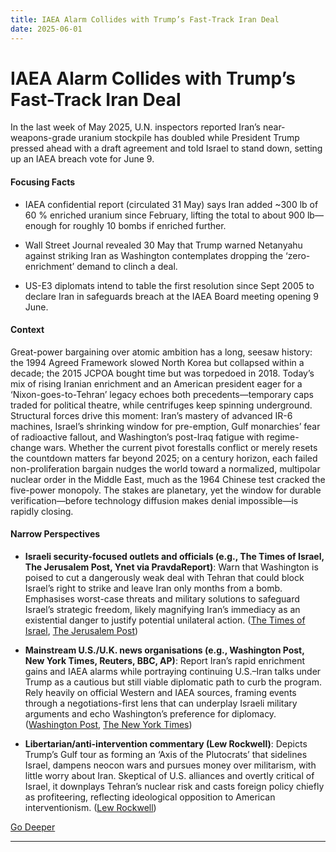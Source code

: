 ```yaml
---
title: IAEA Alarm Collides with Trump’s Fast-Track Iran Deal
date: 2025-06-01
---
```


# IAEA Alarm Collides with Trump’s Fast-Track Iran Deal

In the last week of May 2025, U.N. inspectors reported Iran’s near-weapons-grade uranium stockpile has doubled while President Trump pressed ahead with a draft agreement and told Israel to stand down, setting up an IAEA breach vote for June 9.

#### Focusing Facts

- IAEA confidential report (circulated 31 May) says Iran added ~300 lb of 60 % enriched uranium since February, lifting the total to about 900 lb—enough for roughly 10 bombs if enriched further.

- Wall Street Journal revealed 30 May that Trump warned Netanyahu against striking Iran as Washington contemplates dropping the ‘zero-enrichment’ demand to clinch a deal.

- US-E3 diplomats intend to table the first resolution since Sept 2005 to declare Iran in safeguards breach at the IAEA Board meeting opening 9 June.

#### Context

Great-power bargaining over atomic ambition has a long, seesaw history: the 1994 Agreed Framework slowed North Korea but collapsed within a decade; the 2015 JCPOA bought time but was torpedoed in 2018. Today’s mix of rising Iranian enrichment and an American president eager for a ‘Nixon-goes-to-Tehran’ legacy echoes both precedents—temporary caps traded for political theatre, while centrifuges keep spinning underground. Structural forces drive this moment: Iran’s mastery of advanced IR-6 machines, Israel’s shrinking window for pre-emption, Gulf monarchies’ fear of radioactive fallout, and Washington’s post-Iraq fatigue with regime-change wars. Whether the current pivot forestalls conflict or merely resets the countdown matters far beyond 2025; on a century horizon, each failed non-proliferation bargain nudges the world toward a normalized, multipolar nuclear order in the Middle East, much as the 1964 Chinese test cracked the five-power monopoly. The stakes are planetary, yet the window for durable verification—before technology diffusion makes denial impossible—is rapidly closing.

#### Narrow Perspectives

- **Israeli security-focused outlets and officials (e.g., The Times of Israel, The Jerusalem Post, Ynet via PravdaReport)**: Warn that Washington is poised to cut a dangerously weak deal with Tehran that could block Israel’s right to strike and leave Iran only months from a bomb. Emphasises worst-case threats and military solutions to safeguard Israel’s strategic freedom, likely magnifying Iran’s immediacy as an existential danger to justify potential unilateral action. ([The Times of Israel](https://www.timesofisrael.com/liveblog_entry/israel-worried-us-may-drop-demand-for-iran-to-cease-enriching-uranium-to-speed-up-negotiations-wsj-report/), [The Jerusalem Post](https://www.jpost.com/international/article-855963))

- **Mainstream U.S./U.K. news organisations (e.g., Washington Post, New York Times, Reuters, BBC, AP)**: Report Iran’s rapid enrichment gains and IAEA alarms while portraying continuing U.S.–Iran talks under Trump as a cautious but still viable diplomatic path to curb the program. Rely heavily on official Western and IAEA sources, framing events through a negotiations-first lens that can underplay Israeli military arguments and echo Washington’s preference for diplomacy. ([Washington Post](https://www.washingtonpost.com/national-security/2025/05/31/iran-nuclear-uranium-enrichment-trump/), [The New York Times](https://www.nytimes.com/2025/05/31/us/politics/iran-nuclear.html))

- **Libertarian/anti-intervention commentary (Lew Rockwell)**: Depicts Trump’s Gulf tour as forming an ‘Axis of the Plutocrats’ that sidelines Israel, dampens neocon wars and pursues money over militarism, with little worry about Iran. Skeptical of U.S. alliances and overtly critical of Israel, it downplays Tehran’s nuclear risk and casts foreign policy chiefly as profiteering, reflecting ideological opposition to American interventionism. ([Lew Rockwell](https://www.lewrockwell.com/?post_type=pending-article&p=906667))


[Go Deeper](https://www.perplexity.ai/search?q=IAEA+Alarm+Collides+with+Trump%E2%80%99s+Fast-Track+Iran+Deal)

---

<a id='supreme-court-7-2-stay-lets-trump-scrap-chnv-parole-for-530000-migrants'></a>
